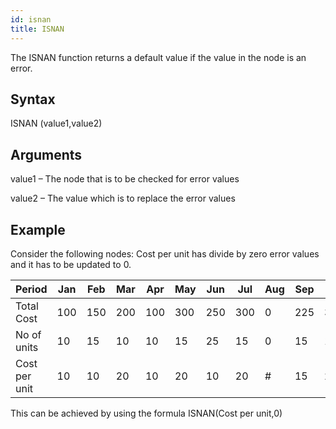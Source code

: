 ```yaml
---
id: isnan
title: ISNAN
---
```

The ISNAN function returns a default value if the value in the node is an error.

## Syntax
ISNAN (value1,value2)

## Arguments
value1 – The node that is to be checked for error values

value2 – The value which is to replace the error values


## Example
Consider the following nodes: Cost per unit has divide by zero error values and it has to be updated to 0.

| Period        | Jan | Feb | Mar | Apr | May | Jun | Jul | Aug | Sep | Oct | Nov | Dec |
|---------------|-----|-----|-----|-----|-----|-----|-----|-----|-----|-----|-----|-----|
| Total Cost    | 100 | 150 | 200 | 100 | 300 | 250 | 300 | 0   | 225 | 300 | 0   | 300 |
| No of units   | 10  | 15  | 10  | 10  | 15  | 25  | 15  | 0   | 15  | 15  | 0   | 15  |
| Cost per unit | 10  | 10  | 20  | 10  | 20  | 10  | 20  | #   | 15  | 20  | #   | 20  |

This can be achieved by using the formula
ISNAN(Cost per unit,0)